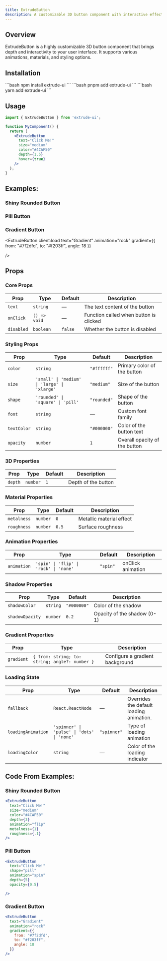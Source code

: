 ```yaml
---
title: ExtrudeButton
description: A customizable 3D button component with interactive effects and animations.
---
```



## Overview

ExtrudeButton is a highly customizable 3D button component that brings depth and interactivity to your user interface. It supports various animations, materials, and styling options.

## Installation

<Tabs>
  <TabItem label="npm">
  ```bash
  npm install extrude-ui
  ```
  </TabItem>
  <TabItem label="pnpm">
  ```bash
  pnpm add extrude-ui
  ```
  </TabItem>
  <TabItem label="yarn">
  ```bash
  yarn add extrude-ui
  ```
  </TabItem>
</Tabs>

## Usage

```jsx
import { ExtrudeButton } from 'extrude-ui';

function MyComponent() {
  return (
    <ExtrudeButton 
      text="Click Me!"
      size="medium"
      color="#4CAF50"
      depth={1.5}
      hover={true}
    />
  );
}

```

## Examples:

### Shiny Rounded Button
<ExtrudeButton 
  client:load
  text="Click Me!"
  size="medium"
  color="#4CAF50"
  depth={3}
  animation="flip"
  metalness={1}
  roughness={.1}
/>


### Pill Button
<ExtrudeButton 
  client:load
  text="Click Me!"
  shape="pill"
  animation="spin"
  depth={5}
  opacity={0.5}
/>


### Gradient Button
<ExtrudeButton 
  client:load
  text="Gradient"
  animation="rock"
  gradient={{
    from: "#7f2dfd",
    to: "#f203ff",
    angle: 18
  }}

/>

## Props

### Core Props

| Prop | Type | Default | Description |
|------|------|---------|-------------|
| `text` | `string` | — | The text content of the button |
| `onClick` | `() => void` | — | Function called when button is clicked |
| `disabled` | `boolean` | `false` | Whether the button is disabled |

### Styling Props

| Prop | Type | Default | Description |
|------|------|---------|-------------|
| `color` | `string` | `"#ffffff"` | Primary color of the button |
| `size` | `'small' \| 'medium' \| 'large' \| 'xlarge'` | `"medium"` | Size of the button |
| `shape` | `'rounded' \| 'square' \| 'pill'` | `"rounded"` | Shape of the button |
| `font` | `string` | — | Custom font family |
| `textColor` | `string` | `"#000000"` | Color of the button text |
| `opacity` | `number` | `1` | Overall opacity of the button |

### 3D Properties

| Prop | Type | Default | Description |
|------|------|---------|-------------|
| `depth` | `number` | `1` | Depth of the button |

### Material Properties

| Prop | Type | Default | Description |
|------|------|---------|-------------|
| `metalness` | `number` | `0` | Metallic material effect |
| `roughness` | `number` | `0.5` | Surface roughness |

### Animation Properties

| Prop | Type | Default | Description |
|------|------|---------|-------------|
| `animation` | `'spin' \| 'flip' \| 'rock' \| 'none'` | `"spin"` | onClick animation |

### Shadow Properties

| Prop | Type | Default | Description |
|------|------|---------|-------------|
| `shadowColor` | `string` | `"#000000"` | Color of the shadow |
| `shadowOpacity` | `number` | `0.2` | Opacity of the shadow (0-1) |

### Gradient Properties

| Prop | Type | Description |
|------|------|-------------|
| `gradient` | `{ from: string; to: string; angle?: number }` | Configure a gradient background |

### Loading State

| Prop | Type | Default | Description |
|------|------|---------|-------------|
| `fallback` | `React.ReactNode` | — | Overrides the default loading animation.|
| `loadingAnimation` | `'spinner' \| 'pulse' \| 'dots' \| 'none'` | `"spinner"` | Type of loading animation |
| `loadingColor` | `string` | — | Color of the loading indicator |


## Code From Examples:

### Shiny Rounded Button
```jsx
<ExtrudeButton 
  text="Click Me!"
  size="medium"
  color="#4CAF50"
  depth={3}
  animation="flip"
  metalness={1}
  roughness={.1}
/>
```

### Pill Button
```jsx
<ExtrudeButton 
  text="Click Me!"
  shape="pill"
  animation="spin"
  depth={5}
  opacity={0.5}

/>
```

### Gradient Button
```jsx
<ExtrudeButton 
  text="Gradient"
  animation="rock"
  gradient={{
    from: "#7f2dfd",
    to: "#f203ff",
    angle: 18
  }}
/>
```



